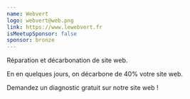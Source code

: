 ```yaml
---
name: Webvert
logo: webvert@web.png
link: https://www.lewebvert.fr
isMeetupSponsor: false
sponsor: bronze
---
```


Réparation et décarbonation de site web.

En en quelques jours, on décarbone de 40% votre site web.

Demandez un diagnostic gratuit sur notre site web !
